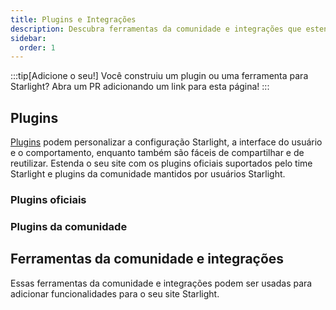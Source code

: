 ```yaml
---
title: Plugins e Integrações
description: Descubra ferramentas da comunidade e integrações que estendem Starlight!
sidebar:
  order: 1
---
```


:::tip[Adicione o seu!]
Você construiu um plugin ou uma ferramenta para Starlight?
Abra um PR adicionando um link para esta página!
:::

## Plugins

[Plugins](/pt-br/reference/plugins/) podem personalizar a configuração Starlight, a interface do usuário e o comportamento, enquanto também são fáceis de compartilhar e de reutilizar.
Estenda o seu site com os plugins oficiais suportados pelo time Starlight e plugins da comunidade mantidos por usuários Starlight.

### Plugins oficiais

<CardGrid>
	<LinkCard
		href="/pt-br/guides/site-search/#algolia-docsearch"
		title="Algolia DocSearch"
		description="Substitua Pagefind, o provedor de busca padrão, com Algolia DocSearch."
	/>
</CardGrid>

### Plugins da comunidade

<CardGrid>
	<LinkCard
		href="https://github.com/HiDeoo/starlight-links-validator"
		title="starlight-links-validator"
		description="Verifique links quebrados em suas páginas Starlight."
	/>
	<LinkCard
		href="https://github.com/HiDeoo/starlight-typedoc"
		title="starlight-typedoc"
		description="Gere páginas Starlight a partir de TypeScript utilizando TypeDoc."
	/>
	<LinkCard
		href="https://github.com/HiDeoo/starlight-blog"
		title="starlight-blog"
		description="Adicione um blog ao seu site de documentação."
	/>
	<LinkCard
		href="https://github.com/HiDeoo/starlight-openapi"
		title="starlight-openapi"
		description="Crie páginas de documentação a partir de especificações OpenAPI/Swagger."
	/>
	<LinkCard
		href="https://github.com/HiDeoo/starlight-obsidian"
		title="starlight-obsidian"
		description="Publique vaults Obsidian em seu site Starlight."
	/>
	<LinkCard
		href="https://astro-ghostcms.xyz/intro/starlight/install/"
		title="starlight-ghostcms"
		description="Adicione suas postagens do blog GhostCMS ao lado de suas páginas Starlight."
	/>
	<LinkCard
		href="https://github.com/HiDeoo/starlight-image-zoom"
		title="starlight-image-zoom"
		description="Adicione recursos de zoom as imagens da sua documentação."
	/>
	<LinkCard
		href="https://github.com/lorenzolewis/starlight-utils"
		title="starlight-utils"
		description="Estenda Starlight com uma coleção de utilitários comuns."
	/>
	<LinkCard
		href="https://github.com/trueberryless/starlight-view-modes"
		title="starlight-view-modes"
		description="Adicione diferentes recursos de modo de exibição ao seu site de documentação."
	/>
	<LinkCard
		href="https://github.com/HiDeoo/starlight-versions"
		title="starlight-versions"
		description="Versione suas páginas de documentação Starlight."
	/>
	<LinkCard
		href="https://github.com/HiDeoo/starlight-theme-rapide"
		title="starlight-theme-rapide"
		description="Tema Starlight inspirado pelo tema Visual Studio Code Vitesse."
	/>
</CardGrid>

## Ferramentas da comunidade e integrações


Essas ferramentas da comunidade e integrações podem ser usadas para adicionar funcionalidades para o seu site Starlight.

<CardGrid>
	<LinkCard
		href="https://www.feelback.dev/blog/new-astro-starlight-integration/"
		title="FeelBack"
		description="Adicione um sistema de feedback de usuário para as páginas da sua documentação."
	/>
	<LinkCard
		href="https://github.com/val-town/notion-to-astro"
		title="notion-to-astro"
		description="Converta exportações do Notion para documentação Asto Starlight"
	/>
	<LinkCard
		href="https://github.com/mattjennings/astro-live-code"
		title="astro-live-code"
		description="Apresente seus blocos de código MDX como componentes interativos"
	/>
	<LinkCard
		href="https://github.com/HiDeoo/starlight-i18n"
		title="starlight-i18n"
		description="Extensão para Visual Studio Code para ajudar a traduzir páginas Starlight."
	/>
	<LinkCard
		href="https://github.com/HiDeoo/starlight-package-managers"
		title="starlight-package-managers"
		description="Exiba rapidamente comandos relacionados ao npm para vários gerenciadores de pacotes."
	/>
	<LinkCard
		href="https://github.com/HiDeoo/starlight-showcases"
		title="starlight-showcases"
		description="Conjunto de componentes Starlight para criar páginas de exibição."
	/>
</CardGrid>
